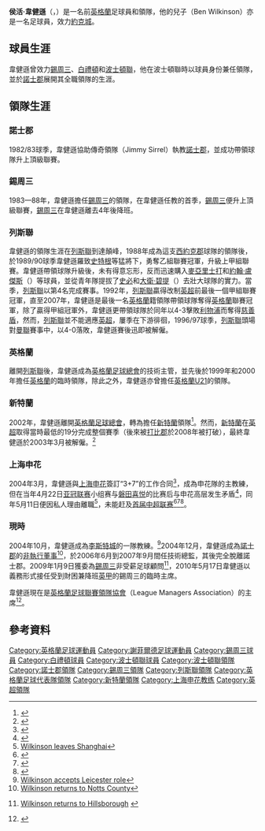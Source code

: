 {{noteTA
|T=zh-hans:霍华德·威尔金森;zh-hk:侯活·韋健遜;zh-tw:霍華德·威爾金森;
|G1=足球
|G2=英超
|1=zh-hans:吉米·瑟瑞尔;zh-hk:占美·施維爾;zh-tw:吉米·瑟瑞爾;
|2=zh-hans:大卫·巴蒂;zh-hk:大衛·碧提;zh-tw:大衛·巴蒂;
|3=zh-hans:霍华德;zh-hk:侯活;zh-tw:霍華德;
|4=zh-hans:威尔金森;zh-hk:韋健遜;zh-tw:威爾金森;
}}
{{Football manager infobox
| playername = 侯活·韋健遜<br />''Howard Wilkinson''
| image = 
| fullname = Howard Wilkinson
| nickname = 
| dateofbirth = {{Birth date and age|1943|11|13|df=yes}}
| cityofbirth = [[錫菲|錫菲]]
| countryofbirth = [[英格蘭|英格蘭]]
| currentclub = 已退役
| position = [[中場|中場]]
| youthyears = 
| youthclubs = 
| years = 1962-66<br />1966-71<br />1971-77
| clubs = [[錫周三|錫周三]] <br /> [[白禮頓|白禮頓]] <br /> [[波士頓聯足球會|波士頓聯]]
| caps(goals) = {{0}}22 {{0}}(3) <br /> 129 (18) <br /> 219 (34)
| nationalyears = 
| nationalteam = 
| nationalcaps(goals) = 
| manageryears = 1975-76<br />1979-82<br />1982-83<br />1983-88<br />1988-96<br />1999<br />1999-01<br />2000<br />2002-03<br />2004
| managerclubs = [[波士頓聯足球會|波士頓聯]] <br />[[英格蘭足球代表丙隊|英格蘭C隊]] <br />[[諾士郡|諾士郡]] <br />[[錫周三|錫周三]] <br /> [[列斯聯|列斯聯]] <br /> [[英格蘭足球代表隊|英格蘭]]（代理）<br /> [[英格蘭21歲以下足球代表隊|英格蘭U-21]] <br />[[英格蘭足球代表隊|英格蘭]]（代理） <br /> [[新特蘭足球會|桑德兰]] <br /> [[上海申花|上海申花]]
}}
'''侯活·韋健遜'''（'''{{lang|en|Howard Wilkinson}}'''，{{bd|1943年|11月13日|catIdx=Wilkinson, Howard}}）是一名前[[英格蘭|英格蘭]]足球員和領隊，他的兒子{{tsl|en|Ben Wilkinson|賓·韋健遜}}（Ben Wilkinson）亦是一名足球員，效力[[約克城足球會|約克城]]。

== 球員生涯 ==
韋健遜曾效力[[錫周三|錫周三]]、[[白禮頓|白禮頓]]和[[波士頓聯足球會|波士頓聯]]，他在波士頓聯時以球員身份兼任領隊，並於[[諾士郡|諾士郡]]展開其全職領隊的生涯。
 
== 領隊生涯 ==
=== 諾士郡 ===
1982/83球季，韋健遜協助傳奇領隊{{tsl|en|Jimmy Sirrel|占美·施維爾}}（Jimmy Sirrel）執教[[諾士郡|諾士郡]]，並成功帶領球隊升上頂級聯賽。

=== 錫周三 ===
1983—88年，韋健遜擔任[[錫周三|錫周三]]的領隊，在韋健遜任教的首季，[[錫周三|錫周三]]便升上頂級聯賽，[[錫周三|錫周三]]在韋健遜離去4年後降班。

=== 列斯聯 ===
韋健遜的領隊生涯在[[列斯聯|列斯聯]]到達顛峰，1988年成為這支[[西約克郡|西約克郡]]球隊的領隊後，於1989/90球季韋健遜羅致[[史特根|史特根]]等猛將下，勇奪乙組聯賽冠軍，升級上甲組聯賽。韋健遜帶領球隊升級後，未有得意忘形，反而迅速購入[[麥亞里士打|麥亞里士打]]和[[約翰·盧傑斯|約翰·盧傑斯]]（{{lang|en|John Lukic}}）等球員，並從青年隊提拔了[[史必|史必]]和[[大衛·碧提|大衛·碧提]]（{{lang|en|David Batty}}）去壯大球隊的實力。當季，[[列斯聯|列斯聯]]以第4名完成賽事。1992年，[[列斯聯|列斯聯]]贏得改制[[英超|英超]]前最後一個甲組聯賽冠軍，直至2007年，韋健遜是最後一名[[英格蘭|英格蘭]]籍領隊帶領球隊奪得[[英格蘭|英格蘭]]聯賽冠軍，除了贏得甲組冠軍外，韋健遜更帶領球隊於同年以4-3擊敗[[利物浦足球俱乐部|利物浦]]而奪得[[英格蘭社區盾|慈善盾]]，然而，[[列斯聯|列斯聯]]並不能適應[[英超|英超]]，屢季在下游徘徊，1996/97球季，[[列斯聯|列斯聯]]頭場對[[曼聯|曼聯]]賽事中，以4-0落敗，韋健遜賽後迅即被解僱。

=== 英格蘭 ===
離開[[列斯聯|列斯聯]]後，韋健遜成為[[英格蘭足球總會|英格蘭足球總會]]的技術主管，並先後於1999年和2000年擔任[[英格蘭足球代表隊|英格蘭]]的臨時領隊，除此之外，韋健遜亦曾擔任[[英格蘭U21|英格蘭U21]]的領隊。

=== 新特蘭 ===
2002年，韋健遜離開[[英格蘭足球總會|英格蘭足球總會]]，轉為擔任[[新特蘭足球會|新特蘭]]領隊<ref>{{Cite web |url=http://news.bbc.co.uk/sport1/hi/football/teams/s/sunderland/2315749.stm |title=Wilkinson takes Sunderland job |accessdate=2008-06-25 |archive-date=2017-08-03 |archive-url=https://web.archive.org/web/20170803220411/http://news.bbc.co.uk/sport1/hi/football/teams/s/sunderland/2315749.stm |dead-url=no }}</ref>。然而，[[新特蘭足球會|新特蘭]]在[[英超|英超]]取得當時最低的19分完成整個賽季（後來被[[打比郡|打比郡]]於2008年被打破），最終韋健遜於2003年3月被解僱。<ref>{{Cite web |url=http://news.bbc.co.uk/1/hi/england/2838339.stm |title=Fans' shock at Wilkinson departure |accessdate=2008-06-25 |archive-date=2017-08-04 |archive-url=https://web.archive.org/web/20170804052700/http://news.bbc.co.uk/1/hi/england/2838339.stm |dead-url=no }}</ref>

=== 上海申花 ===
2004年3月，韋健遜與[[上海申花|上海申花]]簽訂“3+7”的工作合同<ref>{{cite news|url=http://sports.anhuinews.com/system/2004/03/02/000578863.shtml|title=迟到威尔金森正式入主申花 霍顿当助理为空穴来风|publisher=南方体育|date=2004-03-02|accessdate=2020-02-15|archive-url=https://web.archive.org/web/20050124084313/http://sports.anhuinews.com/system/2004/03/02/000578863.shtml|archive-date=2005-01-24|dead-url=yes}}</ref>，成為申花隊的主教練，但在当年4月22日[[2004年亚足联冠军联赛|亚冠联赛]]小组赛与[[磐田喜悦|磐田喜悦]]的比赛后与申花高层发生矛盾<ref>{{cite news|url=http://sports.sina.com.cn/s/2004-04-24/0258226101s.shtml|title=申花更衣室上演火爆内讧 老威"GETOUT"直指副总|work=[[东方体育日报|东方体育日报]]|date=2004-04-24|accessdate=2020-02-15|archive-date=2020-11-27|archive-url=https://web.archive.org/web/20201127155754/http://sports.sina.com.cn/s/2004-04-24/0258226101s.shtml|dead-url=no}}</ref>，同年5月11日便因私人理由離職<ref>[http://news.bbc.co.uk/sport1/hi/football/3731223.stm Wilkinson leaves Shanghai]</ref>，未能赶及[[2004年中国足球超级联赛|首届中超联赛]]<ref>{{cite news|url=http://news.eastday.com//eastday/news/news/node4943/node20009/userobject1ai240324.html|title=威尔金森无缘首战 申花今演狐"贾"虎"威"|work=[[新民晚报|新民晚报]]|date=2004-05-15|accessdate=2020-02-15|archive-date=2020-11-27|archive-url=https://web.archive.org/web/20201127231846/http://news.eastday.com//eastday/news/news/node4943/node20009/userobject1ai240324.html|dead-url=no}}</ref><ref>{{cite news|url=http://www.chinanews.com/news/2004year/2004-05-20/26/438550.shtml|title=威尔金森不回申花 贾秀全继续代理主教练|work=东方体育日报|date=2004-05-20|accessdate=2020-02-15|archive-date=2021-02-06|archive-url=https://web.archive.org/web/20210206082642/http://www.chinanews.com/news/2004year/2004-05-20/26/438550.shtml|dead-url=no}}</ref><ref>{{cite news|url=http://sports.sina.com.cn/s/2004-05-20/0805247848s.shtml|title=威尔金森一去不复返 五问申花俱乐部|work=[[文汇报_(上海)|文汇报]]|date=2004-05-20|accessdate=2020-02-15|archive-date=2004-11-20|archive-url=https://web.archive.org/web/20041120114828/http://sports.sina.com.cn/s/2004-05-20/0805247848s.shtml|dead-url=no}}</ref>。

=== 現時 ===
2004年10月，韋健遜成為[[李斯特城|李斯特城]]的一隊教練。<ref>[http://news.bbc.co.uk/sport1/hi/football/teams/l/leicester_city/3735504.stm Wilkinson accepts Leicester role]</ref>2004年12月，韋健遜成為[[諾士郡|諾士郡]]的[[非執行董事|非執行董事]]<ref>[http://news.bbc.co.uk/sport1/hi/football/teams/n/notts_county/4135371.stm Wilkinson returns to Notts County]</ref>，於2006年6月到2007年9月間任技術總監，其後完全脫離諾士郡。2009年1月9日獲委為[[谢周三足球俱乐部|錫周三]]非受薪足球顧問<ref>{{en}} [http://news.bbc.co.uk/sport2/hi/football/teams/s/sheff_wed/7819513.stm Wilkinson returns to Hillsborough] {{Wayback|url=http://news.bbc.co.uk/sport2/hi/football/teams/s/sheff_wed/7819513.stm |date=20201127175755 }}</ref>，2010年5月17日韋健遜以義務形式接任受到財困兼降班[[英甲|英甲]]的錫周三的臨時主席。

韋健遜現在是[[英格蘭足球聯賽領隊協會|英格蘭足球聯賽領隊協會]]（League Managers Association）的主席<ref>{{Cite web |url=http://www.leaguemanagers.com/lma/structure-3.html |title=LMA Structure |accessdate=2008-06-25 |archive-date=2008-03-27 |archive-url=https://web.archive.org/web/20080327225931/http://www.leaguemanagers.com/lma/structure-3.html |dead-url=no }}</ref>。

== 參考資料 ==
{{Reflist}}

{{波士頓聯領隊}}
{{諾士郡領隊}}
{{錫周三領隊}}
{{列斯聯領隊}}
{{英格蘭足球代表隊領隊}}
{{新特蘭領隊}}
{{上海申花主教練}}

{{DEFAULTSORT:Wilkinson, Howard}}
[[Category:英格蘭足球運動員|Category:英格蘭足球運動員]]
[[Category:謝菲爾德足球運動員|Category:謝菲爾德足球運動員]]
[[Category:錫周三球員|Category:錫周三球員]]
[[Category:白禮頓球員|Category:白禮頓球員]]
[[Category:波士頓聯球員|Category:波士頓聯球員]]
[[Category:波士頓聯領隊|Category:波士頓聯領隊]]
[[Category:諾士郡領隊|Category:諾士郡領隊]]
[[Category:錫周三領隊|Category:錫周三領隊]]
[[Category:列斯聯領隊|Category:列斯聯領隊]]
[[Category:英格蘭足球代表隊領隊|Category:英格蘭足球代表隊領隊]]
[[Category:新特蘭領隊|Category:新特蘭領隊]]
[[Category:上海申花教练|Category:上海申花教练]]
[[Category:英超領隊|Category:英超領隊]]